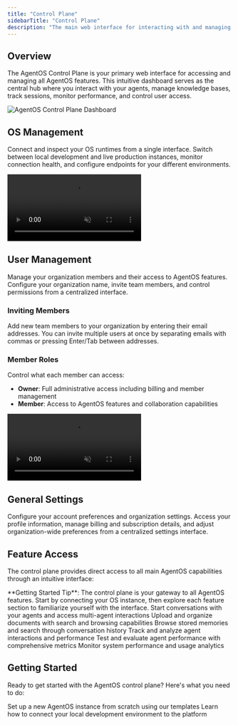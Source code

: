 ```yaml
---
title: "Control Plane"
sidebarTitle: "Control Plane"
description: "The main web interface for interacting with and managing your AgentOS instances"
---
```


## Overview

The AgentOS Control Plane is your primary web interface for accessing and managing all AgentOS features. This intuitive dashboard serves as the central hub where you interact with your agents, manage knowledge bases, track sessions, monitor performance, and control user access.

<Frame>
  <img
    src="/images/agentos-full-screenshot.png"
    alt="AgentOS Control Plane Dashboard"
    style={{ borderRadius: "0.5rem" }}
  />
</Frame>

## OS Management

Connect and inspect your OS runtimes from a single interface. Switch between local development and live production instances, monitor connection health, and configure endpoints for your different environments.

<Frame>
  <video
    autoPlay
    muted
    loop
    playsInline
    style={{ borderRadius: "0.5rem", width: "100%", height: "auto" }}
  >
    <source src="/videos/agentos-select-os.mp4" type="video/mp4" />
  </video>
</Frame>

## User Management

Manage your organization members and their access to AgentOS features. Configure your organization name, invite team members, and control permissions from a centralized interface.

### Inviting Members

Add new team members to your organization by entering their email addresses. You can invite multiple users at once by separating emails with commas or pressing Enter/Tab between addresses.

### Member Roles

Control what each member can access:

- **Owner**: Full administrative access including billing and member management
- **Member**: Access to AgentOS features and collaboration capabilities

<Frame>
  <video
    autoPlay
    muted
    loop
    playsInline
    style={{ borderRadius: "0.5rem", width: "100%", height: "auto" }}
  >
    <source src="/videos/agentos-invite-member.mp4" type="video/mp4" />
  </video>
</Frame>

## General Settings

Configure your account preferences and organization settings. Access your profile information, manage billing and subscription details, and adjust organization-wide preferences from a centralized settings interface.

## Feature Access

The control plane provides direct access to all main AgentOS capabilities through an intuitive interface:

<Note>
  **Getting Started Tip**: The control plane is your gateway to all AgentOS
  features. Start by connecting your OS instance, then explore each feature
  section to familiarize yourself with the interface.
</Note>

<CardGroup cols={2}>
  <Card
    title="Chat Interface"
    icon="comment"
    href="/docs/agent-os/chat-interface"
  >
    Start conversations with your agents and access multi-agent interactions
  </Card>
  <Card
    title="Knowledge Management"
    icon="book"
    href="/concepts/knowledge/introduction"
  >
    Upload and organize documents with search and browsing capabilities
  </Card>
  <Card title="Memory System" icon="brain" href="/concepts/memory/overview">
    Browse stored memories and search through conversation history
  </Card>
  <Card title="Session Tracking" icon="clock" href="/concepts/agents/sessions">
    Track and analyze agent interactions and performance
  </Card>
  <Card
    title="Evaluation & Testing"
    icon="chart-bar"
    href="/concepts/evals/introduction"
  >
    Test and evaluate agent performance with comprehensive metrics
  </Card>
  <Card
    title="Metrics & Monitoring"
    icon="chart-line"
    href="/concepts/agents/metrics"
  >
    Monitor system performance and usage analytics
  </Card>
</CardGroup>

## Getting Started

Ready to get started with the AgentOS control plane? Here's what you need to do:

<CardGroup cols={2}>
  <Card
    title="Create Your First OS"
    icon="plus"
    href="/docs/agent-os/creating-your-first-os"
  >
    Set up a new AgentOS instance from scratch using our templates
  </Card>
  <Card
    title="Connect Your AgentOS"
    icon="link"
    href="/docs/agent-os/connecting-your-os"
  >
    Learn how to connect your local development environment to the platform
  </Card>
</CardGroup>
